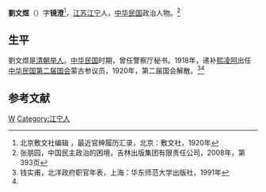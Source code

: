 {{Otheruses|other=名为刘镜澄的其他人物|刘镜澄}}
{{Infobox Officeholder
|姓名=劉文煜
|圖像=File:劉文煜.jpg
|圖像大小=200px
|圖像說明=  
|字    = 
|號    = 
|別名    = 
|出生日期 = 
|出生地點 = 
|逝世日期 = 
|逝世地點 = 
|死因    = 
|墓地    = 
|籍貫    = 
|政黨    = 
|parents  = 
|配偶   =
|伴侶    = 
|relatives  =  
|children  =  
|著作    = 
|past    = 
}}
'''劉文煜'''（{{bd|？||？|}}）字'''镜澄'''<ref>北京敷文社编辑 ，最近官绅履历汇录，北京：敷文社，1920年</ref>，[[江苏|江苏]][[江宁|江宁]]人，[[中华民国|中华民国]]政治人物。<ref name=zhang>张朋园，中国民主政治的困境，吉林出版集团有限责任公司，2008年，第393页</ref>

==生平==
劉文煜是[[清朝|清朝]][[举人|举人]]。[[中华民国|中华民国]]时期，曾任警察厅秘书。1918年，递补[[熙凌阿|熙凌阿]]出任[[中华民国第二届国会|中华民国第二届国会]]蒙古参议员，1920年，第二届国会解散。<ref>钱实甫，北洋政府职官年表，上海：华东师范大学出版社，1991年</ref><ref name=zhang/>

==参考文献==
{{reflist}}
{{中華民國第二屆國會參議院議員}}
[[Category:刘姓|W]]
[[Category:江宁人|Category:江宁人]]